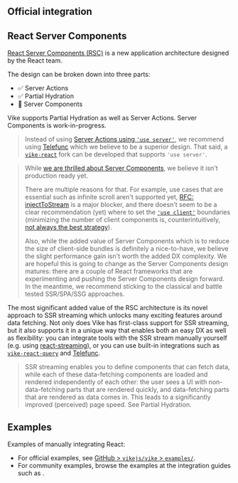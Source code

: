 
## Official integration

<UseIntegrationPackageHint uiFrameworkName="React" noQuote={true} />


## React Server Components

[React Server Components (RSC)](https://react.dev/blog/2023/03/22/react-labs-what-we-have-been-working-on-march-2023#react-server-components) is a new application architecture designed by the React team.

The design can be broken down into three parts:
 -	✅ Server Actions
 -	✅ Partial Hydration
 - :construction: Server Components

Vike supports <Link href="/stream#partial-hydration">Partial Hydration</Link> as well as <Link href="/RPC">Server Actions</Link>. Server Components is work-in-progress.

> Instead of using [Server Actions using `'use server'`](https://nextjs.org/docs/app/building-your-application/data-fetching/server-actions-and-mutations), we recommend using [Telefunc](https://telefunc.com/) which we believe to be a superior design. That said, a [`vike-react`](https://github.com/vikejs/vike-react) fork can be developed that supports `'use server'`.

> While [we are thrilled about Server Components](https://github.com/reactjs/rfcs/pull/188#issuecomment-754815233), we believe it isn't production ready yet.
>
> There are multiple reasons for that. For example, use cases that are essential such as infinite scroll aren't supported yet, [RFC: injectToStream](https://github.com/reactjs/rfcs/pull/219) is a major blocker, and there doesn't seem to be a clear recommendation (yet) where to set the [`'use client'`](https://react.dev/reference/react/use-client) boundaries (minimizing the number of client components is, counterintuitively, [not always the best strategy](https://twitter.com/cyco130/status/1663515982218838017)).
>
> Also, while the added value of Server Components which is to reduce the size of client-side bundles is definitely a nice-to-have, we believe the slight performance gain isn't worth the added DX complexity. We are hopeful this is going to change as the Server Components design matures: there are a couple of React frameworks that are experimenting and pushing the Server Components design forward. In the meantime, we recommend sticking to the classical and battle tested SSR/SPA/SSG approaches.

The most significant added value of the RSC architecture is its novel approach to SSR streaming which unlocks many exciting features around data fetching. Not only does Vike has first-class support for SSR streaming, but it also supports it in a unique way that enables both an easy DX as well as flexibility: you can integrate tools with the SSR stream manually yourself (e.g. using [react-streaming](https://github.com/brillout/react-streaming#readme)), or you can use built-in integrations such as [`vike-react-query`](https://github.com/vikejs/vike-react/tree/main/packages/vike-react-query#readme) and [Telefunc](https://telefunc.com).

> SSR streaming enables you to define components that can fetch data, while each of these data-fetching components are loaded and rendered independently of each other: the user sees a UI with non-data-fetching parts that are rendered quickly, and data-fetching parts that are rendered as data comes in. This leads to a significantly improved (perceived) page speed. See <Link href="/stream#partial-hydration">Partial Hydration</Link>.



## Examples

Examples of manually integrating React:
 - For official examples, see [GitHub > `vikejs/vike` > `examples/`](https://github.com/vikejs/vike/tree/main/examples).
 - For community examples, browse the examples at the integration guides such as <Link href="/react-query" />.
